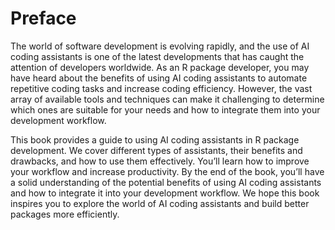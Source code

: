 # Preface {.unnumbered}
The world of software development is evolving rapidly, and the use of AI coding assistants is one of the latest developments that has caught the attention of developers worldwide. As an R package developer, you may have heard about the benefits of using AI coding assistants to automate repetitive coding tasks and increase coding efficiency. However, the vast array of available tools and techniques can make it challenging to determine which ones are suitable for your needs and how to integrate them into your development workflow.

This book provides a guide to using AI coding assistants in R package development. We cover different types of assistants, their benefits and drawbacks, and how to use them effectively. You'll learn how to improve your workflow and increase productivity. By the end of the book, you'll have a solid understanding of the potential benefits of using AI coding assistants and how to integrate it into your development workflow. We hope this book inspires you to explore the world of AI coding assistants and build better packages more efficiently.




